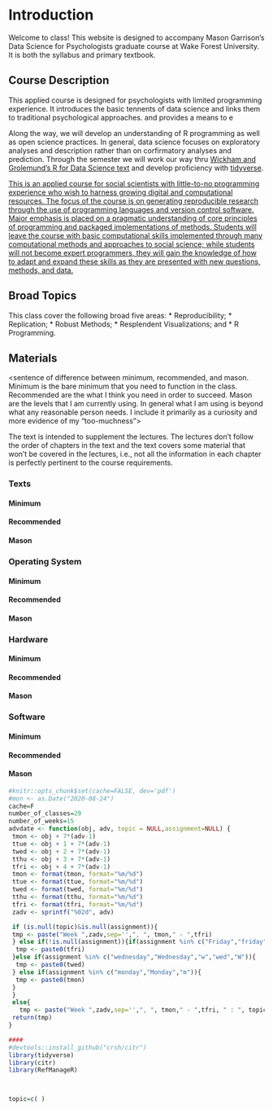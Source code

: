 # Introduction {#intro}

Welcome to class! This website is designed to accompany Mason Garrison's Data Science for Psychologists graduate course at Wake Forest University. It is both the syllabus and primary textbook. 

## Course Description
This applied course is designed for psychologists with limited programming experience. It introduces the basic tennents of data science and links them to traditional psychological approaches.  and provides a means to e 

Along the way, we will develop an understanding of R programming as well as open science practices. In general, data science focuses on exploratory analyses and description rather than on corfirmatory analyses and prediction. Through the semester we will work our way thru [Wickham and Grolemund's R for Data Science text](http://r4ds.had.co.nz/) and develop proficiency with [tidyverse](https://www.tidyverse.org/).

[This is an applied course for social scientists with little-to-no programming experience who wish to harness growing digital and computational resources. The focus of the course is on generating reproducible research through the use of programming languages and version control software. Major emphasis is placed on a pragmatic understanding of core principles of programming and packaged implementations of methods. Students will leave the course with basic computational skills implemented through many computational methods and approaches to social science; while students will not become expert programmers, they will gain the knowledge of how to adapt and expand these skills as they are presented with new questions, methods, and data.](https://cfss.uchicago.edu/)


## Broad Topics
This class cover the following broad five areas:
* Reproducibility;
* Replication;
* Robust Methods;
* Resplendent Visualizations; and
* R Programming.

## Materials


<sentence of difference between minimum, recommended, and mason. Minimum is the bare minimum that you need to function in the class. Recommended are the what I think you need in order to succeed. Mason are the levels that I am currently using. In general what I am using is beyond what any reasonable person needs. I include it primarily as a curiosity and more evidence of my "too-muchness">


The text is intended to supplement the lectures. The lectures don't follow the order of chapters in the text and the text covers some material that won't be covered in the lectures, i.e., not all the information in each chapter is perfectly pertinent to the course requirements.

### Texts
#### Minimum
#### Recommended
#### Mason

### Operating System
#### Minimum
#### Recommended
#### Mason

### Hardware
#### Minimum
#### Recommended
#### Mason


### Software
#### Minimum
#### Recommended
#### Mason



```r
#knitr::opts_chunk$set(cache=FALSE, dev='pdf')
#mon <- as.Date("2020-08-24")
cache=F
number_of_classes=29
number_of_weeks=15
advdate <- function(obj, adv, topic = NULL,assignment=NULL) {
 tmon <- obj + 7*(adv-1)
 ttue <- obj + 1 + 7*(adv-1)
 twed <- obj + 2 + 7*(adv-1)
 tthu <- obj + 3 + 7*(adv-1)
 tfri <- obj + 4 + 7*(adv-1)
 tmon <- format(tmon, format="%m/%d")
 ttue <- format(ttue, format="%m/%d")
 twed <- format(twed, format="%m/%d")
 tthu <- format(tthu, format="%m/%d")
 tfri <- format(tfri, format="%m/%d")
 zadv <- sprintf("%02d", adv)

 if (is.null(topic)&is.null(assignment)){
 tmp <- paste("Week ",zadv,sep='',", ", tmon," - ",tfri)
 } else if(!is.null(assignment)){if(assignment %in% c("Friday","friday","f","fri")){
  tmp <- paste0(tfri)
 }else if(assignment %in% c("wednesday","Wednesday","w","wed","W")){
  tmp <- paste0(twed)
 } else if(assignment %in% c("monday","Monday","m")){
  tmp <- paste0(tmon)
 }
 }
 else{ 
   tmp <- paste("Week ",zadv,sep='',", ", tmon," - ",tfri, " : ", topic[adv])}
 return(tmp)
}

####
#devtools::install_github("crsh/citr")
library(tidyverse)
library(citr)
library(RefManageR)



topic=c( )
```
